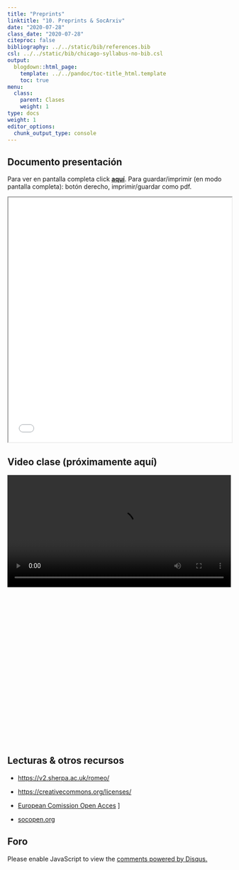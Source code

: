 ```yaml
---
title: "Preprints"
linktitle: "10. Preprints & SocArxiv"
date: "2020-07-28"
class_date: "2020-07-28"
citeproc: false
bibliography: ../../static/bib/references.bib
csl: ../../static/bib/chicago-syllabus-no-bib.csl
output:
  blogdown::html_page:
    template: ../../pandoc/toc-title_html.template
    toc: true
menu:
  class:
    parent: Clases
    weight: 1
type: docs
weight: 1
editor_options:
  chunk_output_type: console
---
```


## Documento presentación

<span class="sidenote">Para ver en pantalla completa click [**aquí**](/slides/10-socarxiv/10_socarxiv.html). Para guardar/imprimir (en modo pantalla completa): botón derecho, imprimir/guardar como pdf. </span>

<iframe src=/slides/10-socarxiv/10_socarxiv.html height="550" width=100% allowfullscreen="true">
</iframe>

## Video clase (próximamente aquí)

<div style="width: 100%; height: 600px; overflow: hidden;">
<video  style="width: 100%;" controls>
<source src="?raw=1" type="video/mp4">
</video>
</div>

## Lecturas & otros recursos

- [https://v2.sherpa.ac.uk/romeo/](https://v2.sherpa.ac.uk/romeo/)

- [https://creativecommons.org/licenses/](https://creativecommons.org/licenses/)

- [European Comission Open Acces](https://ec.europa.eu/research/participants/docs/h2020-funding-guide/cross-cutting-issues/open-access-data-management/open-access_en.htm) ]

- [socopen.org](https://socopen.org/)



## Foro

<div id="disqus_thread"></div>
<script>
(function() { // DON'T EDIT BELOW THIS LINE
var d = document, s = d.createElement('script');
s.src = 'https://cienciasocialabierta-netlify-app.disqus.com/embed.js';
s.setAttribute('data-timestamp', +new Date());
(d.head || d.body).appendChild(s);
})();
</script>
<noscript>Please enable JavaScript to view the <a href="https://disqus.com/?ref_noscript">comments powered by Disqus.</a></noscript>
